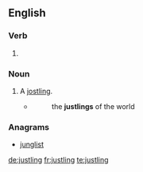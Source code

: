==English==

===Verb===
{{head|en}}

# {{present participle of|justle|lang=en}}

===Noun===
{{en-noun}}

# A [[jostling]].
#* {{w|Laurence Sterne}}
#*: the '''justlings''' of the world

===Anagrams===
* [[junglist#English|junglist]]

[[de:justling]]
[[fr:justling]]
[[te:justling]]